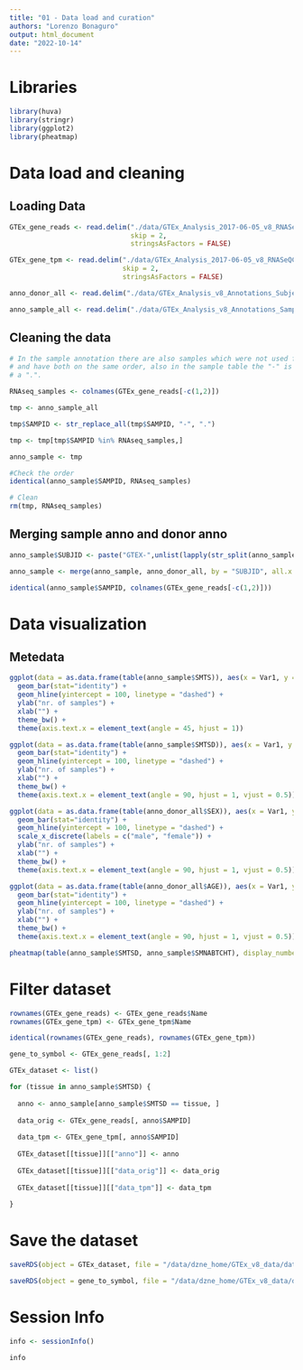 ```yaml
---
title: "01 - Data load and curation"
authors: "Lorenzo Bonaguro"
output: html_document
date: "2022-10-14"
---
```


# Libraries
```r
library(huva)
library(stringr)
library(ggplot2)
library(pheatmap)
```

# Data load and cleaning

## Loading Data
```r
GTEx_gene_reads <- read.delim("./data/GTEx_Analysis_2017-06-05_v8_RNASeQCv1.1.9_gene_reads.gct", 
                              skip = 2, 
                              stringsAsFactors = FALSE)

GTEx_gene_tpm <- read.delim("./data/GTEx_Analysis_2017-06-05_v8_RNASeQCv1.1.9_gene_tpm.gct", 
                            skip = 2, 
                            stringsAsFactors = FALSE)

anno_donor_all <- read.delim("./data/GTEx_Analysis_v8_Annotations_SubjectPhenotypesDS.txt")

anno_sample_all <- read.delim("./data/GTEx_Analysis_v8_Annotations_SampleAttributesDS.txt")
```

## Cleaning the data
```r
# In the sample annotation there are also samples which were not used for RNAseq, first I want to clean the annotation 
# and have both on the same order, also in the sample table the "-" is used to separate the sample names, in the count table they used
# a ".".

RNAseq_samples <- colnames(GTEx_gene_reads[-c(1,2)])

tmp <- anno_sample_all

tmp$SAMPID <- str_replace_all(tmp$SAMPID, "-", ".")

tmp <- tmp[tmp$SAMPID %in% RNAseq_samples,]

anno_sample <- tmp

#Check the order
identical(anno_sample$SAMPID, RNAseq_samples)

# Clean
rm(tmp, RNAseq_samples)
```

## Merging sample anno and donor anno
```r
anno_sample$SUBJID <- paste("GTEX-",unlist(lapply(str_split(anno_sample$SAMPID, "\\.", simplify = FALSE), `[[`, 2)), sep = "")

anno_sample <- merge(anno_sample, anno_donor_all, by = "SUBJID", all.x = TRUE, all.y = FALSE, sort = FALSE)

identical(anno_sample$SAMPID, colnames(GTEx_gene_reads[-c(1,2)]))
```

# Data visualization

## Metedata
```r
ggplot(data = as.data.frame(table(anno_sample$SMTS)), aes(x = Var1, y = Freq)) +
  geom_bar(stat="identity") +
  geom_hline(yintercept = 100, linetype = "dashed") +
  ylab("nr. of samples") +
  xlab("") +
  theme_bw() +
  theme(axis.text.x = element_text(angle = 45, hjust = 1))
```

```r
ggplot(data = as.data.frame(table(anno_sample$SMTSD)), aes(x = Var1, y = Freq)) +
  geom_bar(stat="identity") +
  geom_hline(yintercept = 100, linetype = "dashed") +
  ylab("nr. of samples") +
  xlab("") +
  theme_bw() +
  theme(axis.text.x = element_text(angle = 90, hjust = 1, vjust = 0.5))
```

```r
ggplot(data = as.data.frame(table(anno_donor_all$SEX)), aes(x = Var1, y = Freq)) +
  geom_bar(stat="identity") +
  geom_hline(yintercept = 100, linetype = "dashed") +
  scale_x_discrete(labels = c("male", "female")) +
  ylab("nr. of samples") +
  xlab("") +
  theme_bw() +
  theme(axis.text.x = element_text(angle = 90, hjust = 1, vjust = 0.5))
```

```r
ggplot(data = as.data.frame(table(anno_donor_all$AGE)), aes(x = Var1, y = Freq)) +
  geom_bar(stat="identity") +
  geom_hline(yintercept = 100, linetype = "dashed") +
  ylab("nr. of samples") +
  xlab("") +
  theme_bw() +
  theme(axis.text.x = element_text(angle = 90, hjust = 1, vjust = 0.5))
```

```r
pheatmap(table(anno_sample$SMTSD, anno_sample$SMNABTCHT), display_numbers = TRUE)
```

# Filter dataset
```r
rownames(GTEx_gene_reads) <- GTEx_gene_reads$Name
rownames(GTEx_gene_tpm) <- GTEx_gene_tpm$Name

identical(rownames(GTEx_gene_reads), rownames(GTEx_gene_tpm))

gene_to_symbol <- GTEx_gene_reads[, 1:2]
```

```r
GTEx_dataset <- list()

for (tissue in anno_sample$SMTSD) {
  
  anno <- anno_sample[anno_sample$SMTSD == tissue, ]
  
  data_orig <- GTEx_gene_reads[, anno$SAMPID]
  
  data_tpm <- GTEx_gene_tpm[, anno$SAMPID]
  
  GTEx_dataset[[tissue]][["anno"]] <- anno
  
  GTEx_dataset[[tissue]][["data_orig"]] <- data_orig
  
  GTEx_dataset[[tissue]][["data_tpm"]] <- data_tpm
  
}
```

# Save the dataset
```r
saveRDS(object = GTEx_dataset, file = "/data/dzne_home/GTEx_v8_data/data/221016_GTEx_dataset_LB.rds")

saveRDS(object = gene_to_symbol, file = "/data/dzne_home/GTEx_v8_data/data/221016_gene_to_symbol.rds")
```

# Session Info
```r
info <- sessionInfo()

info
```
